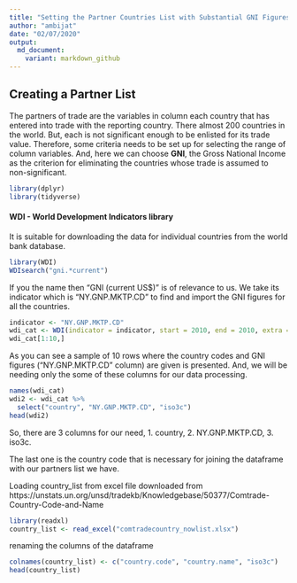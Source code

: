 ```yaml
---
title: "Setting the Partner Countries List with Substantial GNI Figures."
author: "ambijat"
date: "02/07/2020"
output:
  md_document:
    variant: markdown_github
---
```


## Creating a Partner List

The partners of trade are the variables in column each country that has entered into trade with the reporting country. There almost 200 countries in the world. But, each is not significant enough to be enlisted for its trade value. Therefore, some criteria needs to be set up for selecting the range of column variables. And, here we can choose **GNI**, the Gross National Income as the criterion for eliminating the countries whose trade is assumed to non-significant.

```r
library(dplyr)
library(tidyverse)
```
#### WDI - World Development Indicators library
It is suitable for downloading the data for individual countries from the world bank database.
```r
library(WDI)
WDIsearch("gni.*current")
```
If you the name then "GNI (current US$)" is of relevance to us. We take its indicator which is "NY.GNP.MKTP.CD" to find and import the GNI figures for all the countries.
```r
indicator <- "NY.GNP.MKTP.CD"
wdi_cat <- WDI(indicator = indicator, start = 2010, end = 2010, extra = T)
wdi_cat[1:10,]
```
As you can see a sample of 10 rows where the country codes and GNI figures ("NY.GNP.MKTP.CD" column) are given is presented. And, we will be needing only the some of these columns for our data processing.

```r
names(wdi_cat)
wdi2 <- wdi_cat %>%
  select("country", "NY.GNP.MKTP.CD", "iso3c")
head(wdi2)
```
So, there are 3 columns for our need, 
1. country, 
2. NY.GNP.MKTP.CD, 
3. iso3c. 

The last one is the country code that is necessary for joining the dataframe with our partners list we have.

Loading country_list from excel file downloaded from https://unstats.un.org/unsd/tradekb/Knowledgebase/50377/Comtrade-Country-Code-and-Name

```r
library(readxl)
country_list <- read_excel("comtradecountry_nowlist.xlsx")
```
renaming the columns of the dataframe
```r
colnames(country_list) <- c("country.code", "country.name", "iso3c")
head(country_list)
```
